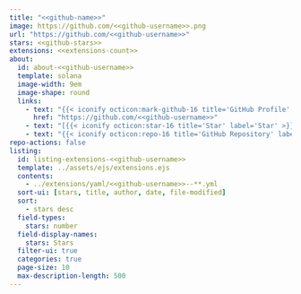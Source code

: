 ```yaml
---
title: "<<github-name>>"
image: https://github.com/<<github-username>>.png
url: "https://github.com/<<github-username>>"
stars: <<github-stars>>
extensions: <<extensions-count>>
about:
  id: about-<<github-username>>
  template: solana
  image-width: 9em
  image-shape: round
  links:
    - text: "{{< iconify octicon:mark-github-16 title='GitHub Profile' label='GitHub Profile' >}} GitHub"
      href: "https://github.com/<<github-username>>"
    - text: "[{{< iconify octicon:star-16 title='Star' label='Star' >}}]{style='color:#dcbe50;'} <<github-stars>> Stars"
    - text: "{{< iconify octicon:repo-16 title='GitHub Repository' label='GitHub Repository' >}} <<extensions-count>> Extensions"
repo-actions: false
listing:
  id: listing-extensions-<<github-username>>
  template: ../assets/ejs/extensions.ejs
  contents:
    - ../extensions/yaml/<<github-username>>--**.yml
  sort-ui: [stars, title, author, date, file-modified]
  sort:
    - stars desc
  field-types:
    stars: number
  field-display-names: 
    stars: Stars
  filter-ui: true
  categories: true
  page-size: 10
  max-description-length: 500
---
```


::: {#about-<<github-username>>}
:::

::: {#listing-extensions-<<github-username>>}
:::
